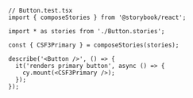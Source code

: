 ```tsx
// Button.test.tsx
import { composeStories } from '@storybook/react';

import * as stories from './Button.stories';

const { CSF3Primary } = composeStories(stories);

describe('<Button />', () => {
  it('renders primary button', async () => {
    cy.mount(<CSF3Primary />);
  });
});
```
